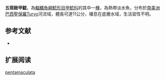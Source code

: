 {{Speciesbox
| name = 五斑銼甲鯰
| image =  
| image_width = 250px
| image_caption = 
| status = NE
| status_system = IUCN3.1
| genus = Rineloricaria
| species = pentamaculata 
| authority = [[Langeani_&_de_Araujo|Langeani & de Araujo]], 1994
| synonyms = 
}}

'''五斑銼甲鯰'''，為[[輻鰭魚綱|輻鰭魚綱]][[鯰形目|鯰形目]][[甲鯰科|甲鯰科]]的其中一[[種|種]]，為熱帶淡水魚，分布於[[南美洲|南美洲]][[巴西|巴西]][[聖保羅|聖保羅]]Turvo河流域，體長可達11公分，棲息在底層水域，生活習性不明。
==参考文献==
*{{FishBase_species|genus=Rineloricaria|species=pentamaculata|year=2014|month=11}}

== 扩展阅读 ==
{{refbegin}}
{{wikispecies-inline|Rineloricaria pentamaculata 五斑銼甲鯰}}
{{refend}}
{{Taxonbar|from=Q6430968}}

[[Category:銼甲鯰屬|pentamaculata]]